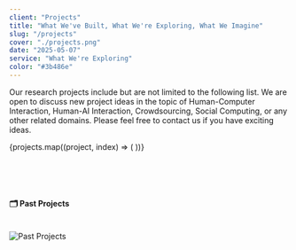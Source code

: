 ```yaml
---
client: "Projects"
title: "What We've Built, What We're Exploring, What We Imagine"
slug: "/projects"
cover: "./projects.png"
date: "2025-05-07"
service: "What We're Exploring"
color: "#3b486e"
---
```




Our research projects include but are not limited to the following list.
We are open to discuss new project ideas in the topic of Human-Computer Interaction, Human-AI Interaction, Crowdsourcing,
Social Computing, or any other related domains.
Please feel free to contact us if you have exciting ideas.


<div style={{ display: "flex", flexWrap: "wrap", justifyContent: "space-between" }}>
  {projects.map((project, index) => (
    <LabProjects key={index} {...project} />
  ))}
</div>


<br/><br/><br/>

#### 🗂️ Past Projects
<br/>
<img
  src="/past_projects.png"
  alt="Past Projects"
  style={{ width: "100%"}}
/>
